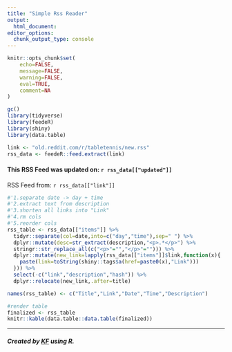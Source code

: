 ```yaml
---
title: "Simple Rss Reader"
output: 
  html_document:
editor_options: 
  chunk_output_type: console
---
```


```r
knitr::opts_chunk$set(
	echo=FALSE,
	message=FALSE,
	warning=FALSE,
	eval=TRUE,
	comment=NA 
)
```

```r
gc()
library(tidyverse)
library(feedeR)
library(shiny)
library(data.table)
```

```r
link <- "old.reddit.com/r/tabletennis/new.rss"
rss_data <- feedeR::feed.extract(link)
```

#### This RSS Feed was updated on: `r rss_data[["updated"]]`

RSS Feed from: `r rss_data[["link"]]`

```r
#'1.separate date -> day + time
#'2.extract text from description
#'3.shorten all links into "Link"
#'4.rm cols
#'5.reorder cols
rss_table <- rss_data[["items"]] %>%
  tidyr::separate(col=date,into=c("day","time"),sep=" ") %>%
  dplyr::mutate(desc=str_extract(description,"<p>.*</p>") %>%
  stringr::str_replace_all(c("<p>"="","</p>"=""))) %>%
  dplyr::mutate(new_link=lapply(rss_data[["items"]]$link,function(x){
    paste(link=toString(shiny::tags$a(href=paste0(x),"Link")))
  })) %>%
  select(-c("link","description","hash")) %>%
  dplyr::relocate(new_link,.after=title)

names(rss_table) <- c("Title","Link","Date","Time","Description")
```

```r
#render table
finalized <- rss_table
knitr::kable(data.table::data.table(finalized))
```

---

##### Created by [KF](https://github.com/kenf1) using R.
